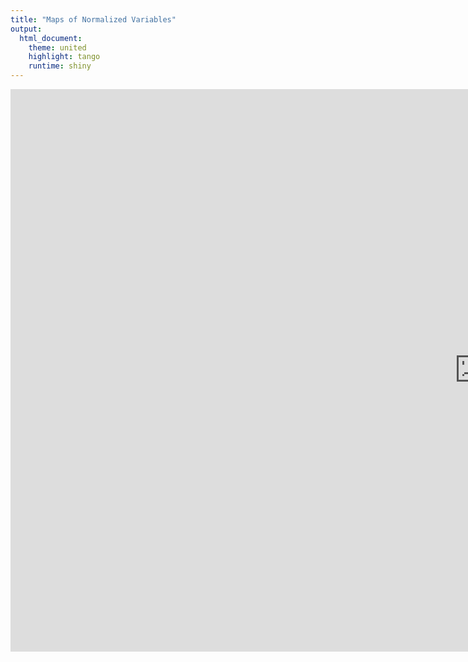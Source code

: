 ```yaml
---
title: "Maps of Normalized Variables"
output:
  html_document:
    theme: united
    highlight: tango
    runtime: shiny
---
```


<iframe src="https://owenrliu.shinyapps.io/kuni_vis_1/" style="border: black; width: 1500px; height: 900px"></iframe> 

